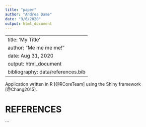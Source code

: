 ```yaml
---
title: "paper"
author: "Andrea Dame"
date: "9/6/2020"
output: html_document
---
```


---
title: 'My Title'
author: "Me me me me!"
date: Aug 31, 2020
output: html_document
bibliography: data/references.bib
---
  
Application written in R [@RCoreTeam] using the Shiny framework [@Chang2015].

# REFERENCES
```